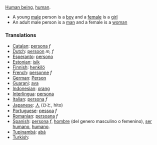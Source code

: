 [[w:human being|Human being]], [[w:human|human]]. 

* A young [[male]] person is a [[boy]] and a [[female]] is a [[girl]]
* An adult male person is a [[man]] and a female is a [[woman]]

===Translations===
*[[Catalan]]: [[persona]] ''f''
*[[Dutch]]: [[persoon]] ''m, f''
*[[Esperanto]]: [[persono]]
*[[Estonian]]: [[isik]]
*[[Finnish]]: [[henkilö]]
*[[French]]: [[personne]] ''f''
*[[German]]: [[Person]]
*[[Guarani]]: [[ava]]
*[[Indonesian]]: [[orang]]
*[[Interlingua]]: [[persona]]
*[[Italian]]: [[persona]] ''f''
*[[Japanese]]: [[人]] (ひと, hito)
*[[Portuguese]]: [[pessoa]] ''f''
*[[Romanian]]: [[persoana]] ''f''
*[[Spanish]]: [[persona]] ''f'', [[hombre]] (del genero masculino o femenino),  [[ser humano]], [[humano]].
*[[Tupinambá]]: [[abá]]
*[[Turkish]]: [[]]